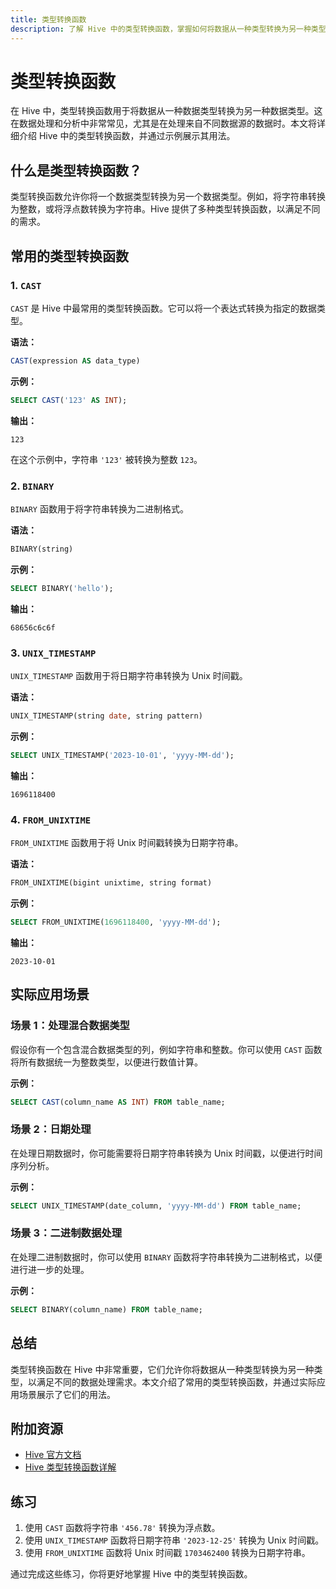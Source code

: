 ```yaml
---
title: 类型转换函数
description: 了解 Hive 中的类型转换函数，掌握如何将数据从一种类型转换为另一种类型，并应用于实际场景。
---
```


# 类型转换函数

在 Hive 中，类型转换函数用于将数据从一种数据类型转换为另一种数据类型。这在数据处理和分析中非常常见，尤其是在处理来自不同数据源的数据时。本文将详细介绍 Hive 中的类型转换函数，并通过示例展示其用法。

## 什么是类型转换函数？

类型转换函数允许你将一个数据类型转换为另一个数据类型。例如，将字符串转换为整数，或将浮点数转换为字符串。Hive 提供了多种类型转换函数，以满足不同的需求。

## 常用的类型转换函数

### 1. `CAST`

`CAST` 是 Hive 中最常用的类型转换函数。它可以将一个表达式转换为指定的数据类型。

**语法：**
```sql
CAST(expression AS data_type)
```

**示例：**
```sql
SELECT CAST('123' AS INT);
```
**输出：**
```
123
```

在这个示例中，字符串 `'123'` 被转换为整数 `123`。

### 2. `BINARY`

`BINARY` 函数用于将字符串转换为二进制格式。

**语法：**
```sql
BINARY(string)
```

**示例：**
```sql
SELECT BINARY('hello');
```
**输出：**
```
68656c6c6f
```

### 3. `UNIX_TIMESTAMP`

`UNIX_TIMESTAMP` 函数用于将日期字符串转换为 Unix 时间戳。

**语法：**
```sql
UNIX_TIMESTAMP(string date, string pattern)
```

**示例：**
```sql
SELECT UNIX_TIMESTAMP('2023-10-01', 'yyyy-MM-dd');
```
**输出：**
```
1696118400
```

### 4. `FROM_UNIXTIME`

`FROM_UNIXTIME` 函数用于将 Unix 时间戳转换为日期字符串。

**语法：**
```sql
FROM_UNIXTIME(bigint unixtime, string format)
```

**示例：**
```sql
SELECT FROM_UNIXTIME(1696118400, 'yyyy-MM-dd');
```
**输出：**
```
2023-10-01
```

## 实际应用场景

### 场景 1：处理混合数据类型

假设你有一个包含混合数据类型的列，例如字符串和整数。你可以使用 `CAST` 函数将所有数据统一为整数类型，以便进行数值计算。

**示例：**
```sql
SELECT CAST(column_name AS INT) FROM table_name;
```

### 场景 2：日期处理

在处理日期数据时，你可能需要将日期字符串转换为 Unix 时间戳，以便进行时间序列分析。

**示例：**
```sql
SELECT UNIX_TIMESTAMP(date_column, 'yyyy-MM-dd') FROM table_name;
```

### 场景 3：二进制数据处理

在处理二进制数据时，你可以使用 `BINARY` 函数将字符串转换为二进制格式，以便进行进一步的处理。

**示例：**
```sql
SELECT BINARY(column_name) FROM table_name;
```

## 总结

类型转换函数在 Hive 中非常重要，它们允许你将数据从一种类型转换为另一种类型，以满足不同的数据处理需求。本文介绍了常用的类型转换函数，并通过实际应用场景展示了它们的用法。

## 附加资源

- [Hive 官方文档](https://cwiki.apache.org/confluence/display/Hive/LanguageManual+UDF)
- [Hive 类型转换函数详解](https://www.tutorialspoint.com/hive/hive_type_conversion_functions.htm)

## 练习

1. 使用 `CAST` 函数将字符串 `'456.78'` 转换为浮点数。
2. 使用 `UNIX_TIMESTAMP` 函数将日期字符串 `'2023-12-25'` 转换为 Unix 时间戳。
3. 使用 `FROM_UNIXTIME` 函数将 Unix 时间戳 `1703462400` 转换为日期字符串。

通过完成这些练习，你将更好地掌握 Hive 中的类型转换函数。